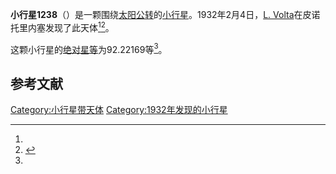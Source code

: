{{Infobox planet
| bgcolour = #FFFFC0
| name = 1238 Predappia
| symbol = 
| image = 
| caption = 
| discovery = yes
| discovery_ref = 
| discoverer = [[L._Volta|L. Volta]]
| discovery_site = [[皮诺托里内塞|皮诺托里内塞]] 
| discovered = 1932年2月4日
| designations = yes
| mp_name = 
| named_after = 
| alt_names = 1932 CA/ 1954 EQ / 1961 XU
| mp_category = [[主带小行星|主带小行星]]
| orbit_ref = <ref name="a">[http://ssd.jpl.nasa.gov/sbdb.cgi?sstr=1238 1238 Predappia] {{Wayback|url=http://ssd.jpl.nasa.gov/sbdb.cgi?sstr=1238 |date=20140901215625 }}，小行星數據庫瀏覽器（JPL Small-Body Database Browser）－[[美国国家航空航天局|美国国家航空航天局]]喷气推进实验室</ref>
| epoch = 2456400.5 (2013年4月18日更新)
| aphelion = {{convert|3.0428860|AU|km|3|abbr=on|lk=out}}
| perihelion = {{convert|2.2877554|AU|km|3|abbr=on}}
| semimajor = {{convert|2.6653207|AU|km|3|abbr=on}}
| eccentricity = 0.1416585
| period = 1589.36131 [[日|日]]<br />4.35[[儒略年|儒略年]]
| avg_speed = 
| inclination = 12.15881
| asc_node = 52.00181
| mean_anomaly = 
| arg_peri = 92.22169
| satellites = 
| physical_characteristics = yes
| dimensions = 
| mass = 
| density = 
| surface_grav = 
| escape_velocity = 
| sidereal_day = 
| axial_tilt = 
| pole_ecliptic_lat = 
| pole_ecliptic_lon = 
| albedo = 
| temperatures= 
| temp_name1 = 
| mean_temp_1 = 
| max_temp_1 = 
| temp_name2 = 
| max_temp_2 = 
| spectral_type = 
| abs_magnitude = 92.22169
}}

'''小行星1238'''（{{lang-en|1238 Predappia}}）是一颗围绕[[太阳|太阳]][[公转|公转]]的[[小行星|小行星]]。1932年2月4日，[[L._Volta|L. Volta]]在皮诺托里内塞发现了此天体<ref name="a" /><ref>{{cite news|title=小行星列表|url=http://cfa-www.harvard.edu/iau/lists/NumberedMPs.txt|accessdate=2013-07-08|newspaper=哈佛大学|archive-date=2008-05-17|archive-url=https://web.archive.org/web/20080517010638/http://cfa-www.harvard.edu/iau/lists/NumberedMPs.txt|dead-url=no}}</ref>。

这颗小行星的[[绝对星等|绝对星等]]为92.22169等<ref name="a" />。

==参考文献==
{{reflist}}
{{Minor Planet Number|[[小行星1237|小行星1237]]|[[小行星1239|小行星1239]]}}

{{小天体}}

[[Category:小行星带天体|Category:小行星带天体]]
[[Category:1932年发现的小行星|Category:1932年发现的小行星]]

{{asteroid-stub}}